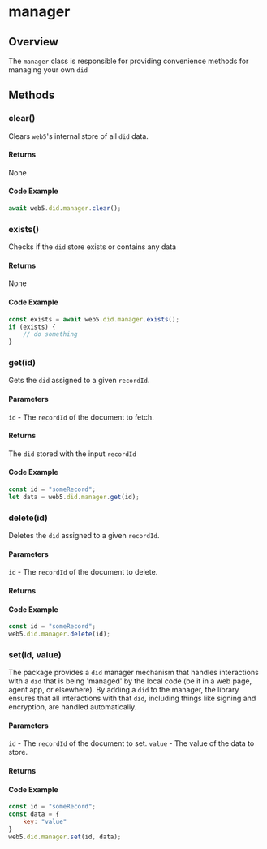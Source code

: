 # manager

## Overview
The `manager` class is responsible for providing convenience methods for managing your own `did`

## Methods

### clear()

Clears `web5`'s internal store of all `did` data.

#### Returns

None

#### Code Example
```js
await web5.did.manager.clear();
```

### exists()

Checks if the `did` store exists or contains any data

#### Returns

None

#### Code Example
```js
const exists = await web5.did.manager.exists();
if (exists) {
    // do something
}
```

### get(id)

Gets the `did` assigned to a given `recordId`.

#### Parameters

`id` - The `recordId` of the document to fetch.

#### Returns

The `did` stored with the input `recordId`

#### Code Example
```js
const id = "someRecord";
let data = web5.did.manager.get(id);
```

### delete(id)

Deletes the `did` assigned to a given `recordId`.

#### Parameters

`id` - The `recordId` of the document to delete.

#### Returns

#### Code Example
```js
const id = "someRecord";
web5.did.manager.delete(id);
```

### set(id, value)

The package provides a `did` manager mechanism that handles interactions with a `did` that is being 'managed' by the local code (be it in a web page, agent app, or elsewhere). By adding a `did` to the manager, the library ensures that all interactions with that `did`, including things like signing and encryption, are handled automatically.

#### Parameters

`id` - The `recordId` of the document to set.
`value` - The value of the data to store.

#### Returns

#### Code Example

```js
const id = "someRecord";
const data = {
    key: "value"
}
web5.did.manager.set(id, data);
```


